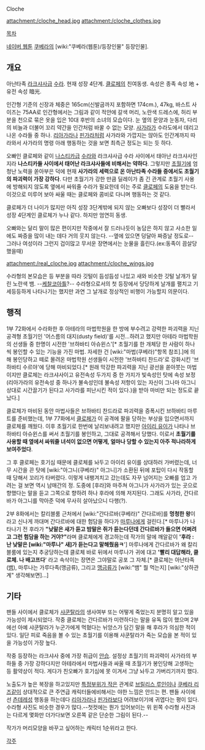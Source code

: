 Cloche

attachment:/cloche_head.jpg attachment:/cloche_clothes.jpg

[[목차]]

[[네이버 웹툰]] [[쿠베라(웹툰)|쿠베라]]의 [wiki:"쿠베라(웹툰)/등장인물" 등장인물].

== 개요 ==
아난타족 [[라크샤사(쿠베라)|라크샤사]]급 [[수라(쿠베라)|수라]]. 현재 성장 4단계. [[클로페]]의 친여동생. 속성은 종족 속성 地 + 유전 속성 暗光.

인간형 기준의 신장과 체중은 165cm(신발굽까지 포함하면 174cm.), 47kg, 바스트 사이즈는 75AA로 인간형에서는 그림과 같이 적안에 갈색 머리, 노란색 드레스에, 허리 부분을 천으로 묶은 옷을 입은 10대 후반의 소녀의 모습이다. 눈 옆의 문양과 눈동자, 다리의 비늘과 더불어 꼬리 약간을 인간처럼 바꿀 수 없는 모양. [[사가라(쿠베라)|사가라]]가 수라도에서 데리고 나온 수라들 중 하나. [[리아가라]]나 [[핀가라]]처럼 사가라와 가깝지는 않아도 인간계까지 따라와서 사가라의 명령 아래 행동하는 것을 보면 최측근 정도는 되는 듯 하다.

오빠인 클로페와 같이 [[나스티카]]급 [[수라(쿠베라)|수라]]와 라크샤사급 수라 사이에서 태아난 라크샤사인지라 '''나스티카들 사이에서 태어난 라크샤사들에 비해서는 약하다'''. 그렇지만 [[초월기]]에 엄청난 노력을 쏟아부은 덕에 현재 '''사가라의 세력으로 온 아난타족 수라들 중에서도 초월기의 파괴력이 가장 강하다'''. 다만 초월기가 강한 만큼 딜레이가 좀 긴 관계로 초월기 사용에 방해되지 않도록 옆에서 싸워줄 수라가 필요한데 이는 주로 [[클로페]]의 도움을 받는다. 이것으로 미루어 보아 싸울 때는 클로페와 콤비로 다니며 행동하는 것 같다.

클로페가 더 나이가 많지만 아직 성장 3단계밖에 되지 않는 오빠보다 성장이 더 빨라서 성장 4단계인 클로체가 누나 같다. 하지만 엄연히 동생.

오빠와는 달리 말이 많은 편이지만 작중에서 잘 드러나듯이 농담은 하지 않고 사소한 일에도 짜증을 많이 내는 데다 거의 웃지 않는다. --옆에 있으면 덩달아 짜증날 정도로-- 그러나 여성이라 그런지 겁이많고 무서운 장면에서는 눈물을 흘린다.(ex:동족이 끔살당했을때)

attachment:/real_cloche.jpg attachment:/cloche_wings.jpg

수라형의 본모습은 등 부분을 따라 깃털이 듬성듬성 나있고 새와 비슷한 깃털 날개가 달린 노란색 뱀. --[[케찰코아틀]]?-- 수라형으로서의 첫 등장에서 당당하게 날개를 펼치고 기세등등하게 나타나기는 했지만 과연 그 날개로 정상적인 비행이 가능할지 의문이다.  

== 행적 ==
1부 72화에서 수라화한 후 아테라의 마법학원을 한 방에 부수려고 강력한 파괴력을 지닌 공격형 초월기인  '어스름의 대지(dusty field)'를 시전...하려고 했지만 아테라 마법학원의 선생들 중 한명이 시전한 '브하바티 아슈윈스'[* 초월기를 한 개체당 한 사람이 하나씩 봉인할 수 있는 기능을 가진 마법. 자세한 건 [wiki:"마법(쿠베라)"항목 참조].]에 의해 봉인당하고 떼로 몰려온 마법학원 선생들이 시전한 '브하바티 찬드라'로 강화시킨 '브하바티 수르야'에 당해 마비되었다.[* 원래 막강한 파괴력을 지닌 광선을 쏟아붓는 마법이지만 클로체는 라크샤사이고 유전속성 두가지 중 한 가지가 빛속성인 탓에 속성 보정(리아가라의 유전속성 중 하나가 불속성인데 불속성 저항이 있는 자신이 그나마 아그니 상대로 시간끌기가 된다고 사가라를 피난시킨 적이 있다.)을 받아 마비만 되는 정도로 끝났다.]

클로체가 마비된 동안 마법사들은 브하바티 찬드라로 파괴력을 증폭시킨 브하바티 마루트를 준비했는데, 1부 77화에서 [[클로페]]가 이 공격에 팔을 당하는 부상을 입으면서까지 클로체를 깨웠다. 이후 초월기로 한번에 날리보내려고 했지만 [[아이리 유이]]가 나타나 브하바티 아슈윈스를 써서 초월기를 봉인하고, 그대로 공격해서 당했다. 이로서 '''초월기를 사용할 때 옆에서 싸워줄 녀석이 없으면 어떻게, 얼마나 당할 수 있는지 아주 적나라하게 보여주었다'''.

그 후 클로페는 호기심 때문에 클로체를 놔두고 아이리 유이를 상대하러 가버렸는데, 너무 시간을 끈 탓에 [wiki:"아그니(쿠베라)" 아그니]가 소환된 뒤에 포탑이 다시 작동할 때 당해서 꼬리가 타버렸다. 이렇게 내팽겨치고 갔는데도 자꾸 넘어지는 오빠를 업고 가려는 걸 보면 역시 남매간의 정. 도중에 [후라]와 마주쳐 아그니가 사가라가 있는 곳으로 향했다는 말을 듣고 그쪽으로 향하려 하나 후라에 의해 저지된다. 그래도 사가라, 간다르바가 아그니를 막아준 덕에 무사히 살아났으니 다행(?).

2부 8화에서는 칼리블룸 근처에서 [wiki:"간다르바(쿠베라)" 간다르바]를 '''멍청한 왕'''이라고 신나게 까대며 간다르바에 대한 험담을 하다가 [[마루나]]에게 걸린다.[* 마루나가 나타나기 전 후라가 '''"낮말은 새가 듣고 밤말은 쥐가 듣는다던데 간다르바가 들으면 어쩌려고 그런 험담을 하는 거야?"'''라며 클로체에게 경고하는데 작가의 말에 깨알같이 ''''후라 : 난 낮말은 [wiki:"마루나" 새]가 듣는다고 말해줬음ㅋ''''] 마루나에게 간다르바가 왜 칼리블룸에 있는지 추궁당하는데 클로체 바로 뒤에서 마루나가 귀에 대고 ''''빨리 대답해라, 클로체. 나 배고프다'''' 라고 속삭이는 장면은 그야말로 공포 그 자체.[* 클로체는 아난타족([[뱀]]), 마루나는 가루다족(맹금류), 그리고 [[맹금류]]가 [wiki:"뱀" 뭘 먹는지] [wiki:"상하관계" 생각해보면]...]

== 기타 ==
팬들 사이에서 클로체가 [[샤쿤탈라]]의 생사여부 또는 어떻게 죽었는지 분명히 알고 있을 가능성이 제시되었다. 작중 클로체는 간다르바가 미련하다는 말을 유독 많이 했으며 2부에선 아예 샤쿤탈라가 누군가에게 먹혔다는 뉘앙스가 담긴 말을 해 후라가 의심한 적이 있다. 일단 피로 죽음을 볼 수 있는 초월기를 이용해 샤쿤탈라가 죽는 모습을 본 적이 있을 가능성이 가장 높다.

작중 등장하는 라크샤사 중에 가장 취급이 [[안습]]. 설정상 초월기의 파괴력이 사가라의 부하들 중 가장 강하다지만 아테라에서 마법사들과 싸울 때 초월기가 봉인당해 고생하는 등 활약상이 적다. 게다가 친오빠가 호기심에 못 이겨서 그냥 놔두고 가버리기까지 했다.

노출도가 높은 복장을 하고있지만 [[빈유|특정부위가 작은]] 관계로 [[브릴리스 루인]]이나 [[쿠베라 리즈]]같이 상대적으로 큰 주연급 캐릭터들에비해서는 야한 느낌은 안드는 편. 팬들 사이에선 [[츤데레]]성 행동을 하는데다 [[리아가라]]나 [[핀가라]]보다 어려보이기에 귀엽다는 평이 있다. 수라형 사진도 비슷한 경우가 많다.--첫컷에는 뭔가 있어보이는 위 왼쪽 수라형 사진과는 다르게 몇화만 더가다보면 오른쪽 같은 단순한 그림이 된다.--

작가가 머리모양을 바꾸고 싶어하는 캐릭터 1순위라고 한다.

[[각주]]
